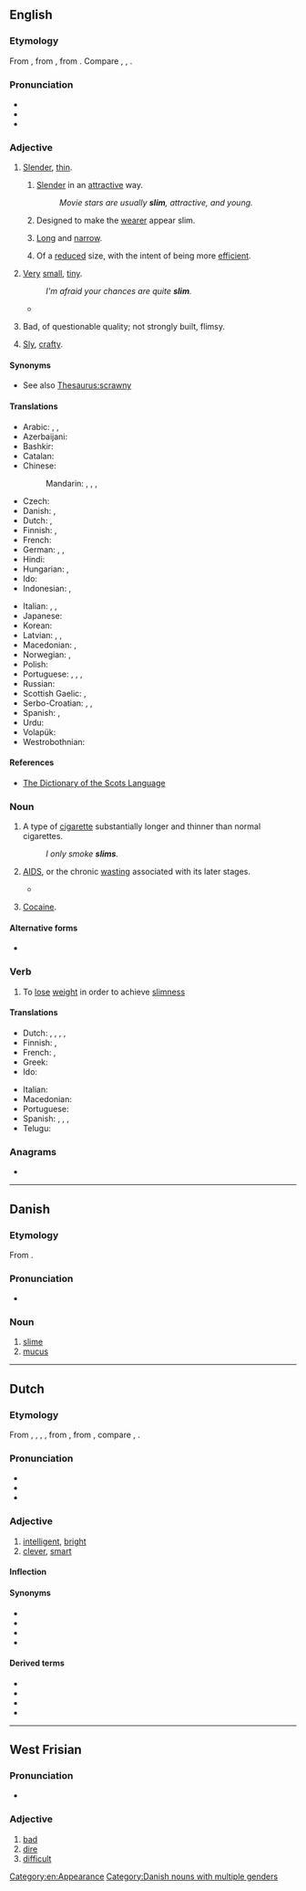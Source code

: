 {{also|Slim|slím}}
==English==

===Etymology===
From {{der|en|nl|slim||bad, sly, clever}}, from {{der|en|dum|slim||bad, crooked}}, from {{der|en|gem-pro|*slimbaz||oblique, crooked}}. Compare {{cog|nl|slim||smart, clever, crafty}} {{cog|gmh|slimp||slanting, awry}}, {{cog|de|schlimm||bad}}, {{cog|fy|slim||bad, dire}}.

===Pronunciation===
* {{IPA|/slɪm/|lang=en}}
* {{audio|en-us-slim.ogg|Audio (US)|lang=en}}
* {{rhymes|ɪm|lang=en}}

===Adjective===
{{en-adj|slimmer}}

# [[slender|Slender]], [[thin]].
## {{lb|en|of a person or a person's build}} [[slender|Slender]] in an [[attractive]] way.
##: ''Movie stars are usually '''slim''', attractive, and young.''
## {{lb|en|by extension|of clothing}} Designed to make the [[wearer]] appear slim.
## {{lb|en|of an object}} [[long|Long]] and [[narrow]].
## {{lb|en|of a workforce}} Of a [[reduced]] size, with the intent of being more [[efficient]].
# {{lb|en|of something abstract like a chance or margin}} [[very|Very]] [[small]], [[tiny]].
#: ''I'm afraid your chances are quite '''slim'''.''
#* {{quote-journal
|date=January 15, 2011
|author=Saj Chowdhury
|title=Man City 4 - 3 Wolves
|work=BBC
|url=http://news.bbc.co.uk/sport2/hi/football/eng_prem/9357962.stm
|page=
|passage=Wolves' debatable third in the last 10 minutes, with the ball only crossing the line by the '''slimmest''' of margins if at all, ensured a cracking finale, although City would have been left aggrieved had they let the win slip.}}
# {{lb|en|rural|Northern England|Scotland}} Bad, of questionable quality; not strongly built, flimsy.
#: {{ux|en|A '''slimly'''-shod lad;}} {{ux|en|a '''slimly'''-made cart.}}
# {{lb|en|South Africa}} [[sly|Sly]], [[crafty]].

====Synonyms====
* See also [[Thesaurus:scrawny]]

====Translations====
{{trans-top|slender}}
* Arabic: {{t|ar|نَحِيل}}, {{t|ar|نَحِيف}}, {{t|ar|أَهِيف}}
* Azerbaijani: {{t+|az|incə}}
* Bashkir: {{t|ba|ябыҡ|sc=Cyrl}}
* Catalan: {{t+|ca|prim}}
* Chinese:
*: Mandarin: {{t+|cmn|苗條|sc=Hani}}, {{t+|cmn|苗条|tr=miáotiáo|sc=Hani}}, {{t+|cmn|纖細|sc=Hani}}, {{t+|cmn|纤细|tr=xiānxì|sc=Hani}}
* Czech: {{t+|cs|štíhlý|m}}
* Danish: {{t+|da|slank}}, {{t+|da|tynd}}
* Dutch: {{t+|nl|slank}}, {{t+|nl|dun}}
* Finnish: {{t+|fi|hoikka}}, {{t+|fi|laiha}}
* French: {{t+|fr|mince}}
* German: {{t+|de|schlank}}, {{t|de|schmal, dünn}}, {{t+|de|schmal}}
* Hindi: {{t+|hi|पतला|tr=patlā}}
* Hungarian: {{t+|hu|karcsú}}, {{t+|hu|vékony}}
* Ido: {{t+|io|dina}}
* Indonesian: {{t+|id|langsing}}, {{t+|id|ramping}}
{{trans-mid}}
* Italian: {{t+|it|snello}}, {{t+|it|magro}}, {{t+|it|affusolato}}
* Japanese: {{t|ja|ほっそり|tr=hossori-shita|alt=ほっそりした|sc=Jpan}}
* Korean: {{t+|ko|날씬하다}}
* Latvian: {{t|lv|slaids}}, {{t|lv|tievs}}, {{t|lv|smuidrs|m}}
* Macedonian: {{t|mk|слаб|m|tr=slab}}, {{t|mk|тенок|m|tr=ténok}}
* Norwegian: {{t|no|slank}}, {{t+|no|tynn}}
* Polish: {{t+|pl|szczupły|m}}
* Portuguese: {{t+|pt|magro}}, {{t+|pt|esbelto}}, {{t+|pt|esguio}}, {{t+|pt|delgado}}
* Russian: {{t+|ru|стро́йный}}
* Scottish Gaelic: {{t|gd|caol}}, {{t|gd|seang}}
* Serbo-Croatian: {{t+|sh|vitak}}, {{t+|sh|mršav}}, {{t+|sh|mršav}}
* Spanish: {{t+|es|flaco}}, {{t+|es|delgado}}
* Urdu: {{t|ur|پتلا|tr=patlā|sc=ur-Arab}}
* Volapük: {{t+|vo|lunedik}}
* Westrobothnian: {{t|gmq-bot|späl}}
{{trans-bottom}}

====References====
* [http://www.dsl.ac.uk/entry/snd/slim The Dictionary of the Scots Language]

===Noun===
{{en-noun}}

# A type of [[cigarette]] substantially longer and thinner than normal cigarettes.
#: ''I only smoke '''slims'''.''
# {{lb|en|East Africa|uncountable}} [[AIDS]], or the chronic [[wasting]] associated with its later stages.
#* {{quote-book|2003|Charled F. Gilks|editors=David A. Warrell et al.|chapter=HIV in the Developing World|Oxford Textbook of Medicine|edition=4th ed.|volume=Volume 1|url=http://books.google.com/books?id=o35zXS3B_TUC|isbn=0198570147|page=446
|passage=As in the West, only about 50 per cent of patients with '''slim''' fully investigated will have a putative pathogen identified.}}
# {{lb|en|slang|uncountable}} [[cocaine|Cocaine]].

====Alternative forms====
* {{sense|AIDS}} {{l|en|Slim}}

===Verb===
{{en-verb|slims|slimming|slimmed|slimmed}}

# To [[lose]] [[weight]] in order to achieve [[slimness]]

====Translations====
{{trans-top|lose weight}}
* Dutch: {{t+|nl|vermageren}}, {{t+|nl|lijnen}}, {{t|nl|aan de lijn doen}}, {{t+|nl|afslanken}}, {{t+|nl|diëten}}
* Finnish: {{t+|fi|laihduttaa}} {{qualifier|tr.}}, {{t+|fi|laihtua}} {{qualifier|intr.}}
* French: {{t+|fr|maigrir}}, {{t+|fr|mincir}}
* Greek: {{t+|el|αδυνατίζω}}
* Ido: {{t+|io|dineskar}}
{{trans-mid}}
* Italian: {{t+|it|dimagrire}}
* Macedonian: {{t|mk|слабее|tr=slábee}}
* Portuguese: {{t+|pt|emagrecer}}
* Spanish: {{t+|es|adelgazarse}}, {{t+|es|enflaquecer}}, {{t+|es|enflaquecerse}}, {{t+|es|enflacar}}
* Telugu: {{t|te|సన్నబడు|tr=sannabadu|sc=Telu}}
{{trans-bottom}}

===Anagrams===
* {{anagrams|en|MILs|MSIL|SMIL|mils|misl}}

[[Category:en:Appearance]]

----

==Danish==

===Etymology===
From {{der|da|non|slím||slime}}.

===Pronunciation===
* {{IPA|/sliːm/|[sliːˀm]|lang=da}}

===Noun===
{{head|da|noun|g=c|g2=n|singular definite|slimen|or|slimet|uncountable}}

# [[slime]]
# [[mucus]]

[[Category:Danish nouns with multiple genders]]

----

==Dutch==

===Etymology===
From {{inh|nl|dum|slim}}, {{m|dum|slem}}, {{m|dum|slimp}}, {{m|dum|slemp}}, from {{inh|nl|odt|*slimb}}, from {{inh|nl|gem-pro|*slimbaz|t=oblique, crooked}}, compare {{cog|de|schlimm||bad}}, {{cog|en|slim}}.

===Pronunciation===
* {{IPA|lang=nl|/slɪm/}}
* {{rhymes|ɪm|lang=nl}}
* {{audio|Nl-slim.ogg|audio|lang=nl}}

===Adjective===
{{nl-adj|slimmer}}

# [[intelligent]], [[bright]]
# [[clever]], [[smart]]

====Inflection====
{{nl-decl-adj|slimme}}

====Synonyms====
* {{l|nl|intelligent}}
* {{l|nl|scherpzinnig}}
* {{l|nl|schrander}}
* {{l|nl|sluw}}

====Derived terms====
* {{l|nl|slimheid}}
* {{l|nl|slimmerd}}
* {{l|nl|slimmerik}}
* {{l|nl|slimmigheid}}

----

==West Frisian==

===Pronunciation===
* {{IPA|/slɪm/|lang=fy}}

===Adjective===
{{head|fy|adjective}}

# [[bad]]
# [[dire]]
# [[difficult]]